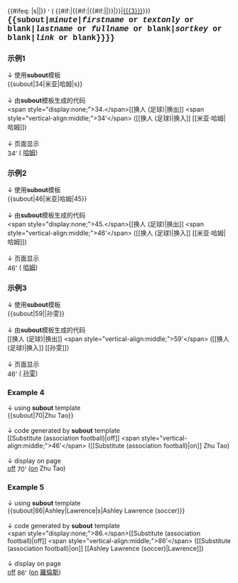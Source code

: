 <includeonly>{{#ifeq: {{{4}}}|s|<span style="display:none;">{{{1}}}.</span>|<span style="display:none;">{{{4}}}.</span>}}
{{link-en|换人 (足球)|Substitute (association football)|换出}} <span style="vertical-align:middle;">{{{1}}}'</span> ({{link-en|换人 (足球)|Substitute (association football)|换入}} {{#if:{{{2|}}}|{{#if:{{{3|}}}|{{#if:{{{5|}}}|[[{{{5}}}|{{{3}}}]]|[[{{{2}}}·{{{3}}}|{{{3}}}]]}}|{{{2}}}}}|[[{{{3}}}]]}})</includeonly><noinclude><span style="font-family:Courier; font-size:125%; font-weight:bold;">&#123;&#123;subout|''minute''|''firstname'' or ''textonly'' or blank|''lastname'' or ''fullname'' or blank|''sortkey'' or blank|''link'' or blank}}&#125;&#125;</span>

===示例1===
&darr; 使用'''subout'''模板<br/>
&#123;&#123;subout|34|米亚|哈姆|s&#125;&#125;<br/><br/>
&darr; 由'''subout'''模板生成的代码<br/>
&lt;span style="display:none;"&gt;34.&lt;/span&gt;&#91;&#91;换人 (足球)|换出&#93;&#93; &lt;span style="vertical-align:middle;"&gt;34'&lt;/span&gt; (&#91;&#91;换人 (足球)|换入&#93;&#93; &#91;&#91;米亚·哈姆|哈姆&#93;&#93;)<br/><br/>
&darr; 页面显示<br/>
{{link-en|换人 (足球)|Substitute (association football)|换出}}<span style="vertical-align:middle;"> 34'</span> ({{link-en|换人 (足球)|Substitute (association football)|换入}} [[米亚·哈姆|哈姆]])<br/>

===示例2===
&darr; 使用'''subout'''模板<br/>
&#123;&#123;subout|46|米亚|哈姆|45&#125;&#125;<br/><br/>
&darr; 由'''subout'''模板生成的代码<br/>
&lt;span style="display:none;"&gt;45.&lt;/span&gt;&#91;&#91;换人 (足球)|换出&#93;&#93; &lt;span style="vertical-align:middle;"&gt;46'&lt;/span&gt; (&#91;&#91;换人 (足球)|换入&#93;&#93; &#91;&#91;米亚·哈姆|哈姆&#93;&#93;)<br/><br/>
&darr; 页面显示<br/>
{{link-en|换人 (足球)|Substitute (association football)|换出}}<span style="vertical-align:middle;"> 46'</span> ({{link-en|换人 (足球)|Substitute (association football)|换入}} [[米亚·哈姆|哈姆]])<br/>

===示例3===
&darr; 使用'''subout'''模板<br/>
&#123;&#123;subout|59||孙雯&#125;&#125;<br/><br/>
&darr; 由'''subout'''模板生成的代码<br/>
&#91;&#91;换人 (足球)|换出&#93;&#93; &lt;span style="vertical-align:middle;"&gt;59'&lt;/span&gt; (&#91;&#91;换人 (足球)|换入&#93;&#93; &#91;&#91;孙雯&#93;&#93;)<br/><br/>
&darr; 页面显示<br/>
{{link-en|换人 (足球)|Substitute (association football)|换出}} <span style="vertical-align:middle;">46'</span> ({{link-en|换人 (足球)|Substitute (association football)|换入}} [[孙雯]])<br/>

===Example 4===
&darr; using '''subout''' template<br/>
&#123;&#123;subout|70|Zhu Tao&#125;&#125;<br/><br/>
&darr; code generated by '''subout''' template<br/>
&#91;&#91;Substitute (association football)|off&#93;&#93; &lt;span style="vertical-align:middle;"&gt;46'&lt;/span&gt; (&#91;&#91;Substitute (association football)|on&#93;&#93; Zhu Tao)<br/><br/>
&darr; display on page<br/>
[[Substitute (association football)|off]] <span style="vertical-align:middle;">70'</span> ([[Substitute (association football)|on]] Zhu Tao)<br/>

===Example 5===
&darr; using '''subout''' template<br/>
&#123;&#123;subout|86|Ashley|Lawrence|s|Ashley Lawrence (soccer)&#125;&#125;<br/><br/>
&darr; code generated by '''subout''' template<br/>
&lt;span style="display:none;"&gt;86.&lt;/span&gt;&#91;&#91;Substitute (association football)|off&#93;&#93; &lt;span style="vertical-align:middle;"&gt;86'&lt;/span&gt; (&#91;&#91;Substitute (association football)|on&#93;&#93; &#91;&#91;Ashley Lawrence (soccer)|Lawrence&#93;&#93;)<br/><br/>
&darr; display on page<br/>
[[Substitute (association football)|off]] <span style="vertical-align:middle;">86'</span> ([[Substitute (association football)|on]] [[艾許莉·羅倫斯 (足球員)|羅倫斯]])<br/>
</noinclude>